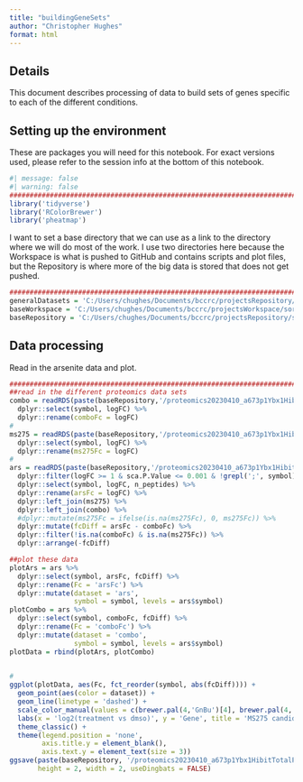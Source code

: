 ```yaml
---
title: "buildingGeneSets"
author: "Christopher Hughes"
format: html
---
```


## Details

This document describes processing of data to build sets of genes specific to each of the different conditions.

## Setting up the environment

These are packages you will need for this notebook. For exact versions used, please refer to the session info at the bottom of this notebook.

```r
#| message: false
#| warning: false
##########################################################################################
library('tidyverse')
library('RColorBrewer')
library('pheatmap')
```

I want to set a base directory that we can use as a link to the directory where we will do most of the work. I use two directories here because the Workspace is what is pushed to GitHub and contains scripts and plot files, but the Repository is where more of the big data is stored that does not get pushed.

```r
##########################################################################################
generalDatasets = 'C:/Users/chughes/Documents/bccrc/projectsRepository/generalDatasets'
baseWorkspace = 'C:/Users/chughes/Documents/bccrc/projectsWorkspace/sorensenLab/relatedToYbx1'
baseRepository = 'C:/Users/chughes/Documents/bccrc/projectsRepository/sorensenLab/relatedToYbx1'
```

## Data processing

Read in the arsenite data and plot.

```r
##########################################################################################
##read in the different proteomics data sets
combo = readRDS(paste(baseRepository,'/proteomics20230410_a673p1Ybx1HibitTotalProteome/dataset_deqmsMbr_combo-dmso.rds',sep = '')) %>%
  dplyr::select(symbol, logFC) %>%
  dplyr::rename(comboFc = logFC)
#
ms275 = readRDS(paste(baseRepository,'/proteomics20230410_a673p1Ybx1HibitTotalProteome/dataset_deqmsMbr_ms275-dmso.rds',sep = '')) %>%
  dplyr::select(symbol, logFC) %>%
  dplyr::rename(ms275Fc = logFC)
#
ars = readRDS(paste(baseRepository,'/proteomics20230410_a673p1Ybx1HibitTotalProteome/dataset_deqmsMbr_ars-dmso.rds',sep = '')) %>%
  dplyr::filter(logFC >= 1 & sca.P.Value <= 0.001 & !grepl(';', symbol)) %>%
  dplyr::select(symbol, logFC, n_peptides) %>%
  dplyr::rename(arsFc = logFC) %>%
  dplyr::left_join(ms275) %>%
  dplyr::left_join(combo) %>%
  #dplyr::mutate(ms275Fc = ifelse(is.na(ms275Fc), 0, ms275Fc)) %>%
  dplyr::mutate(fcDiff = arsFc - comboFc) %>%
  dplyr::filter(!is.na(comboFc) & is.na(ms275Fc)) %>%
  dplyr::arrange(-fcDiff)

##plot these data
plotArs = ars %>%
  dplyr::select(symbol, arsFc, fcDiff) %>%
  dplyr::rename(Fc = 'arsFc') %>%
  dplyr::mutate(dataset = 'ars',
                symbol = symbol, levels = ars$symbol)
plotCombo = ars %>%
  dplyr::select(symbol, comboFc, fcDiff) %>%
  dplyr::rename(Fc = 'comboFc') %>%
  dplyr::mutate(dataset = 'combo',
                symbol = symbol, levels = ars$symbol)
plotData = rbind(plotArs, plotCombo) 
  

#
ggplot(plotData, aes(Fc, fct_reorder(symbol, abs(fcDiff)))) +
  geom_point(aes(color = dataset)) +
  geom_line(linetype = 'dashed') +
  scale_color_manual(values = c(brewer.pal(4,'GnBu')[4], brewer.pal(4,'OrRd')[4])) +
  labs(x = 'log2(treatment vs dmso)', y = 'Gene', title = 'MS275 candidates') +
  theme_classic() +
  theme(legend.position = 'none',
        axis.title.y = element_blank(),
        axis.text.y = element_text(size = 3))
ggsave(paste(baseRepository, '/proteomics20230410_a673p1Ybx1HibitTotalProteome/scatter_ms275CandidateHits.pdf', sep = ''),
       height = 2, width = 2, useDingbats = FALSE)
```
